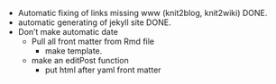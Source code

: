
- Automatic fixing of links missing www (knit2blog, knit2wiki) DONE.
- automatic generating of jekyll site DONE.
- Don't make automatic date 
  - Pull all front matter from Rmd file
    - make template. 
  - make an editPost function
    - put html after yaml front matter